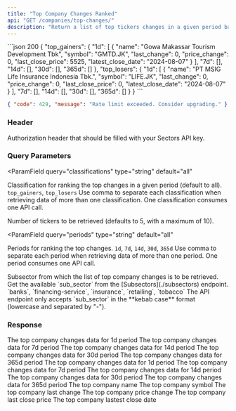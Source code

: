 ```yaml
---
title: "Top Company Changes Ranked"
api: "GET /companies/top-changes/"
description: "Return a list of top tickers changes in a given period based on certain classification (top_gainers or top_losers)"
---
```


<ResponseExample>
```json 200
{
  "top_gainers": {
    "1d": [
      {
        "name": "Gowa Makassar Tourism Development Tbk",
        "symbol": "GMTD.JK",
        "last_change": 0,
        "price_change": 0,
        "last_close_price": 5525,
        "latest_close_date": "2024-08-07"
      }
    ],
    "7d": [],
    "14d": [],
    "30d": [],
    "365d": []
  },
  "top_losers": {
    "1d": [
      {
        "name": "PT MSIG Life Insurance Indonesia Tbk.",
        "symbol": "LIFE.JK",
        "last_change": 0,
        "price_change": 0,
        "last_close_price": 0,
        "latest_close_date": "2024-08-07"
      }
    ],
    "7d": [],
    "14d": [],
    "30d": [],
    "365d": []
  }
}
```

```json 429
{ "code": 429, "message": "Rate limit exceeded. Consider upgrading." }
```

</ResponseExample>

### Header

<ParamField header="Authorization" type="string" required>
  Authorization header that should be filled with your Sectors API key.
</ParamField>

### Query Parameters

<ParamField
  query="classifications"
  type="string"
  default="all"
>
  Classification for ranking the top changes in a given period (default to all).
  <AccordionGroup>
    <Accordion title="Available classifications">
      `top_gainers`, `top_losers`
    </Accordion>
    <Accordion title="Format">
      Use comma to separate each classification when retrieving data of more
      than one classification.
    </Accordion>
    <Accordion title="API call consumption">
      One classification consumes one API call.
    </Accordion>
  </AccordionGroup>
</ParamField>

<ParamField query="n_stock" type="integer" default="5">
  Number of tickers to be retrieved (defaults to 5, with a maximum of 10).
</ParamField>

<ParamField
  query="periods"
  type="string"
  default="all"
>
  Periods for ranking the top changes.
  <AccordionGroup>
    <Accordion title="Available periods">
      `1d`, `7d`, `14d`, `30d`, `365d`
    </Accordion>
    <Accordion title="Format">
      Use comma to separate each period when retrieving data of more
      than one period.
    </Accordion>
    <Accordion title="API call consumption">
      One period consumes one API call.
    </Accordion>
  </AccordionGroup>
</ParamField>

<ParamField query="sub_sector" type="string">
  Subsector from which the list of top company changes is to be retrieved.
  <AccordionGroup>
    <Accordion title="Get the available sub_sector">
      Get the available `sub_sector` from the [Subsectors](./subsectors)
      endpoint.
    </Accordion>
    <Accordion title="Examples of the sub_sector">
      `banks`, `financing-service`, `insurance`, `retailing`, `tobacco`
    </Accordion>
    <Accordion title="Format">
      The API endpoint only accepts `sub_sector` in the **kebab case** format
      (lowercase and separated by "-").
    </Accordion>
  </AccordionGroup>
</ParamField>

### Response

<ResponseField name="top_gainers" type="PeriodData">
  <Expandable title="properties">
    <ResponseField name="PeriodData.1d" type="Data[]">
      The top company changes data for 1d period
    </ResponseField>
    <ResponseField name="PeriodData.7d" type="Data[]">
      The top company changes data for 7d period
    </ResponseField>
    <ResponseField name="PeriodData.14d" type="Data[]">
      The top company changes data for 14d period
    </ResponseField>
    <ResponseField name="PeriodData.30d" type="Data[]">
      The top company changes data for 30d period
    </ResponseField>
    <ResponseField name="PeriodData.365d" type="Data[]">
      The top company changes data for 365d period
    </ResponseField>
  </Expandable>
</ResponseField>

<ResponseField name="top_losers" type="PeriodData">
  <Expandable title="properties">
    <ResponseField name="PeriodData.1d" type="Data[]">
      The top company changes data for 1d period
    </ResponseField>
    <ResponseField name="PeriodData.7d" type="Data[]">
      The top company changes data for 7d period
    </ResponseField>
    <ResponseField name="PeriodData.14d" type="Data[]">
      The top company changes data for 14d period
    </ResponseField>
    <ResponseField name="PeriodData.30d" type="Data[]">
      The top company changes data for 30d period
    </ResponseField>
    <ResponseField name="PeriodData.365d" type="Data[]">
      The top company changes data for 365d period
    </ResponseField>
  </Expandable>
</ResponseField>

<ResponseField name="data" type="Data">
  <Expandable title="properties">
    <ResponseField name="Data.name" type="strubg">
      The top company name
    </ResponseField>
    <ResponseField name="Data.symbol" type="string">
      The top company symbol
    </ResponseField>
    <ResponseField name="Data.last_change" type="float">
      The top company last change
    </ResponseField>
    <ResponseField name="Data.price_change" type="float">
      The top company price change
    </ResponseField>
    <ResponseField name="Data.last_close_price" type="integer">
      The top company last close price
    </ResponseField>
    <ResponseField name="Data.latest_close_date" type="string">
      The top company lastest close date
    </ResponseField>
  </Expandable>
</ResponseField>